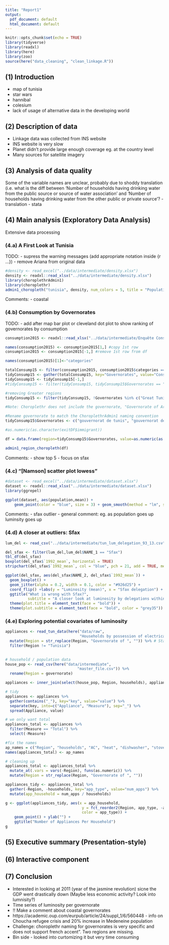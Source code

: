 ```yaml
---
title: "Report1"
output:
  pdf_document: default
  html_document: default
---
```


```r
knitr::opts_chunk$set(echo = TRUE)
library(tidyverse)
library(readxl)
library(here)
library(zoo)
source(here("data_cleaning", "clean_linkage.R"))
```

## (1) Introduction
- map of tunisia
- star wars
- hannibal
- colesium
- lack of usage of alternative data in the developing world

## (2) Description of data

- Linkage data was collected from INS website
- INS website is very slow
- Planet didn’t provide large enough coverage eg. at the country level
- Many sources for satellite imagery


## (3) Analysis of data quality

Some of the variable names are unclear, probably due to shoddy translation (i.e. what is the diff between ‘Number of households having drinking water from the public source or source of water association’ and ‘Number of households having drinking water from the other public or private source’?
- translation
- stata

## (4) Main analysis (Exploratory Data Analysis)

Extensive data processing

### (4.a) A First Look at Tunisia

TODO: 
- supress the warning messages (add appropriate notation inside {r ...})
- remove Ariana from original data

```r
#density <- read_excel("../data/intermediate/density.xlsx")
density <- readxl::read_xlsx("../data/intermediate/density.xlsx")
library(choroplethrAdmin1)
library(choroplethr)
admin1_choropleth("tunisia", density, num_colors = 5, title = "Population Density", legend = "Population by square kilometer")
```

Comments:
- coastal

### (4.b) Consumption by Governorates

TODO:
- add after map bar plot or cleveland dot plot to show ranking of governorates by consumption


```r
consumption2015 <- readxl::read_xlsx("../data/intermediate/Enquête Consommation 2010 12_08_2018 10_49_06.xlsx")

names(consumption2015) <- consumption2015[1,] #copy 1st row
consumption2015 <- consumption2015[-1,] #remove 1st row from df

names(consumption2015)[1]<-"categories"

totalConsump15 <- filter(consumption2015, consumption2015$categories == "Total")
tidyConsump15 <- gather(totalConsump15, key="Governorates", value="Consumption")
tidyConsump15 <- tidyConsump15[-1,]
#tidyConsump15 <- filter(tidyConsump15, tidyConsump15$Governorates == "Total")

#removing Greater regions
tidyConsump15 <- filter(tidyConsump15, !Governorates %in% c("Great Tunis", "Governorate of Ariana", "North East", "North West","Par grandes régions\\Centre Est","Par grandes régions\\Centre Ouest","Par grandes régions\\Sud Est","Par grandes régions\\Sud Ouest"))

#Note: Choroplethr does not include the governorate, "Governorate of Ariana" 

#Rename governorate to match the ChoroplethrAdmin1 naming convention
tidyConsump15$Governorates <- c("gouvernorat de tunis", "gouvernorat de ben arous", "gouvernorat de la manouba", "gouvernorat de nabeul", "gouvernorat de zaghouan", "gouvernorat de bizerte", "gouvernorat de beja","gouvernorat de jendouba","gouvernorat de kef","gouvernorat de siliana","gouvernorat de sousse","gouvernorat de monastir","gouvernorat de mahdia","gouvernorat de sfax","gouvernorat de kairouan","gouvernorat de kasserine","gouvernorat de sidi bou zid", "gouvernorat de gabes","gouvernorat de medenine","gouvernorat de tataouine","gouvernorat de gafsa","gouvernorat de tozeur","gouvernorat de kebili")

#as.numeric(as.character(exitDF$immigrant))

df = data.frame(region=tidyConsump15$Governorates, value=as.numeric(as.character(tidyConsump15$Consumption)))

admin1_region_choropleth(df) 

```

Comments:
- show top 5
- focus on sfax



### (4.c) "[Namson] scatter plot lowess"
```r
#dataset <- read_excel("../data/intermediate/dataset.xlsx")
dataset <- readxl::read_xlsx("../data/intermediate/dataset.xlsx")
library(ggrepel)

ggplot(dataset, aes(population,mean)) + 
    geom_point(color = "blue", size = 3) + geom_smooth(method = "lm", se = TRUE) + geom_label_repel(aes(label = governorate),                                                                             box.padding   = 0.35,                                                                         point.padding = 0.5,                                                                      segment.color = 'grey50')

```

Comments:
- sfax outlier
- general comment: eg. as population goes up luminsity goes up

### (4.d) A closer at outliers: Sfax
```r
lum_del <- read_csv("../data/intermediate/tun_lum_delegation_93_13.csv")
```

```r
del_sfax <- filter(lum_del,lum_del$NAME_1 == "Sfax")
tbl_df(del_sfax)
boxplot(del_sfax$`1992_mean`, horizontal = TRUE)
stripchart(del_sfax$`1992_mean`, col = "blue", pch = 21, add = TRUE, method = "jitter")
```
```r
ggplot(del_sfax, aes(del_sfax$NAME_2, del_sfax$`1992_mean`)) +
  geom_boxplot() +
  geom_jitter(alpha = 0.2, width = 0.1, color = "#926d25") +
  coord_flip() +labs(y = "Luminosity (mean)", x = "Sfax delegation") +
  ggtitle("What is wrong with Sfax?",
          subtitle = "A closer look at luminosity by delegations within Sfax") +
  theme(plot.title = element_text(face = "bold")) +
  theme(plot.subtitle = element_text(face = "bold", color = "grey35"))
```

 
### (4.e) Exploring potential covariates of luminosity
```r
appliances <- read_tun_data(here("data/raw", 
                                 "Households by possession of electrical household equipements 11_18_2018 02_51_51.xlsx")) %>% 
  mutate(Region = str_replace(Region, "Governorate of ", "")) %>% # Standardize governorate names
  filter(Region != "Tunisia")
    

# household / population data
house_pop <- read_csv(here("data/intermediate",
                                "master_file.csv")) %>% 
  rename(Region = governorate)

appliances <- inner_join(select(house_pop, Region, households), appliances)
```

```r
# tidy
appliances <- appliances %>%
  gather(contains("_"), key="key", value="value") %>% 
  separate(key, into=c("Appliance", "Measure"), sep="_") %>% 
  spread(Appliance, value)

# we only want total
appliances_total <- appliances %>%
  filter(Measure == "Total") %>% 
  select(-Measure)

#fix the names
ap_names = c("Region", "households", "AC", "heat", "dishwasher", "stove", "fridge", "washing_machine")
names(appliances_total) <- ap_names

# cleaning up
appliances_total <- appliances_total %>% 
  mutate_at(.vars = vars(-Region), funs(as.numeric)) %>% 
  mutate(Region = str_replace(Region, "Governorate of ", "")) 
```
 
```r
appliances_tidy <- appliances_total %>% 
  gather(-Region, -households, key="app_type", value="num_apps") %>% 
  mutate(app_household = num_apps / households)

g <- ggplot(appliances_tidy, aes(x = app_household,
                                  y = fct_reorder2(Region, app_type, -app_household),
                                  color = app_type)) +
    geom_point() + ylab("") +
    ggtitle("Number of Appliances Per Household")
g
```
 
## (5) Executive summary (Presentation-style)

## (6) Interactive component

## (7) Conclusion

- Interested in looking at 2011 (year of the jasmine revolution) sicne the GDP went drastically down (Maybe less economic activity? Look into lumnisity?)
- Time series of luminosity per governorate
- !! Make a comment about coastal governorates
- https://academic.oup.com/eurpub/article/24/suppl_1/6/560448 - info on Choucha refugee crisis and 20% increase in Medeneine population
- Challenge: choroplethr naming for governorates is very specific and does not support french accent”. Two regions are missing.
- Bin side - looked into curtomizing it but very time consuming 
